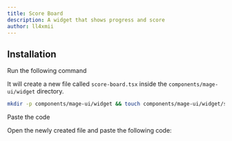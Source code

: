 ```yaml
---
title: Score Board
description: A widget that shows progress and score
author: ll4xmii
---
```


<ComponentPreview name="widget-score-board--docs" />

## Installation

<Steps>
<Step>Run the following command</Step>

It will create a new file called `score-board.tsx` inside the `components/mage-ui/widget` directory.

```bash
mkdir -p components/mage-ui/widget && touch components/mage-ui/widget/score-board.tsx
```

<Step>Paste the code</Step>

Open the newly created file and paste the following code:

```jsx file=<rootDir>/mage-ui/widget/score-board.tsx

```

</Steps>
